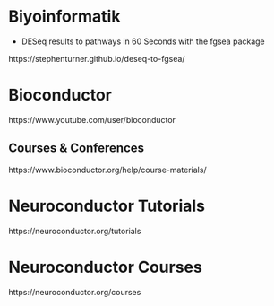 # Biyoinformatik

- DESeq results to pathways in 60 Seconds with the fgsea package

https://stephenturner.github.io/deseq-to-fgsea/

# Bioconductor

https://www.youtube.com/user/bioconductor


## Courses & Conferences

https://www.bioconductor.org/help/course-materials/


# Neuroconductor Tutorials

https://neuroconductor.org/tutorials


# Neuroconductor Courses

https://neuroconductor.org/courses







